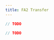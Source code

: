```yaml
---
title: FA2 Transfer
---
```



<RunnableCode>

<!-- embedme not-recommended.beacon.ts -->

```ts
// TODO
```

<!-- embedme fa2-transfer.taquito.ts -->

```ts
// TODO
```

</RunnableCode>
